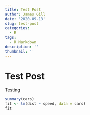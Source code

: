 ---
title: Test Post
author: James Gill
date: '2020-09-13'
slug: test-post
categories:
  - R
tags:
  - R Markdown
description: ''
thumbnail: ''
---

# Test Post

Testing

```{r cars}
summary(cars)
fit <- lm(dist ~ speed, data = cars)
fit
```
